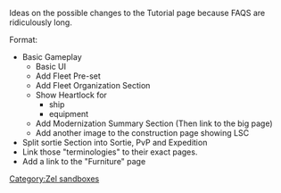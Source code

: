 Ideas on the possible changes to the Tutorial page because FAQS are ridiculously long.

Format:
*Basic Gameplay
**Basic UI
**Add Fleet Pre-set
**Add Fleet Organization Section
**Show Heartlock for
***ship
***equipment
**Add Modernization Summary Section (Then link to the big page)
**Add another image to the construction page showing LSC
*Split sortie Section into Sortie, PvP and Expedition
*Link those "terminologies" to their exact pages.
*Add a link to the "Furniture" page
[[Category:Zel sandboxes]]